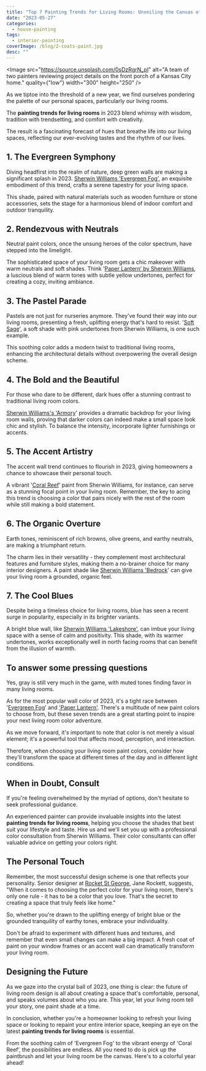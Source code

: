 ```yaml
---
title: "Top 7 Painting Trends for Living Rooms: Unveiling the Canvas of 2023"
date: "2023-05-27"
categories:
  - house-painting
tags:
  - interior-painting
coverImage: /blog/2-coats-paint.jpg
desc: ""
---
```



<Image
  src="https://source.unsplash.com/0sDzRgrN_pI"
  alt="A team of two painters reviewing project details on the front porch of a Kansas City home."
  quality={"low"}
  width="300"
  height="250"
/>

As we tiptoe into the threshold of a new year, we find ourselves pondering the palette of our personal spaces, particularly our living rooms.

The **painting trends for living rooms** in 2023 blend whimsy with wisdom, tradition with trendsetting, and comfort with creativity.

The result is a fascinating forecast of hues that breathe life into our living spaces, reflecting our ever-evolving tastes and the rhythm of our lives.

## 1. The Evergreen Symphony

Diving headfirst into the realm of nature, deep green walls are making a significant splash in 2023. [Sherwin Williams 'Evergreen Fog',](https://www.sherwin-williams.com/en-us/color/color-family/green-paint-colors/sw9130-evergreen-fog) an exquisite embodiment of this trend, crafts a serene tapestry for your living space.

This shade, paired with natural materials such as wooden furniture or stone accessories, sets the stage for a harmonious blend of indoor comfort and outdoor tranquility.

## 2. Rendezvous with Neutrals

Neutral paint colors, once the unsung heroes of the color spectrum, have stepped into the limelight.

The sophisticated space of your living room gets a chic makeover with warm neutrals and soft shades. Think '[Paper Lantern’ by Sherwin Williams](https://www.sherwin-williams.com/en-us/color/color-family/yellow-paint-colors/sw7676-paper-lantern), a luscious blend of warm tones with subtle yellow undertones, perfect for creating a cozy, inviting ambiance.

## 3. The Pastel Parade

Pastels are not just for nurseries anymore. They've found their way into our living rooms, presenting a fresh, uplifting energy that's hard to resist. '[Soft Sage](https://www.sherwin-williams.com/en-us/color/color-family/neutral-paint-colors/sw9647-soft-sage)', a soft shade with pink undertones from Sherwin Williams, is one such example.

This soothing color adds a modern twist to traditional living rooms, enhancing the architectural details without overpowering the overall design scheme.

## 4. The Bold and the Beautiful

For those who dare to be different, dark hues offer a stunning contrast to traditional living room colors.

[Sherwin Williams's 'Armory](https://www.sherwin-williams.com/en-us/color/color-family/neutral-paint-colors/sw9600-armory)' provides a dramatic backdrop for your living room walls, proving that darker colors can indeed make a small space look chic and stylish. To balance the intensity, incorporate lighter furnishings or accents.

## 5. The Accent Artistry

The accent wall trend continues to flourish in 2023, giving homeowners a chance to showcase their personal touch.

A vibrant '[Coral Reef](https://www.sherwin-williams.com/en-us/color/color-family/red-paint-colors/sw6606-coral-reef)’ paint from Sherwin Williams, for instance, can serve as a stunning focal point in your living room. Remember, the key to acing this trend is choosing a color that pairs nicely with the rest of the room while still making a bold statement.

## 6. The Organic Overture

Earth tones, reminiscent of rich browns, olive greens, and earthy neutrals, are making a triumphant return.

The charm lies in their versatility - they complement most architectural features and furniture styles, making them a no-brainer choice for many interior designers. A paint shade like [Sherwin Williams 'Bedrock](https://www.sherwin-williams.com/en-us/color/color-family/neutral-paint-colors/sw9563-bedrock)' can give your living room a grounded, organic feel.

## 7. The Cool Blues

Despite being a timeless choice for living rooms, blue has seen a recent surge in popularity, especially in its brighter variants.

A bright blue wall, like [Sherwin Williams 'Lakeshore'](https://www.sherwin-williams.com/en-us/color/color-family/blue-paint-colors/sw6494-lakeshore), can imbue your living space with a sense of calm and positivity. This shade, with its warmer undertones, works exceptionally well in north facing rooms that can benefit from the illusion of warmth.

## To answer some pressing questions

Yes, gray is still very much in the game, with muted tones finding favor in many living rooms.

As for the most popular wall color of 2023, it's a tight race between '[Evergreen Fog](https://www.sherwin-williams.com/en-us/color/color-family/green-paint-colors/sw9130-evergreen-fog)' and ['Paper Lantern'](https://www.sherwin-williams.com/en-us/color/color-family/yellow-paint-colors/sw7676-paper-lantern). There's a multitude of new paint colors to choose from, but these seven trends are a great starting point to inspire your next living room color adventure.

As we move forward, it's important to note that color is not merely a visual element; it's a powerful tool that affects mood, perception, and interaction.

Therefore, when choosing your living room paint colors, consider how they'll transform the space at different times of the day and in different light conditions.

## When in Doubt, Consult

If you're feeling overwhelmed by the myriad of options, don't hesitate to seek professional guidance.

An experienced painter can provide invaluable insights into the latest **painting trends for living rooms**, helping you choose the shades that best suit your lifestyle and taste. Hire us and we'll set you up with a professional color consultation from Sherwin Williams. Their color consultants can offer valuable advice on getting your colors right.

## The Personal Touch

Remember, the most successful design scheme is one that reflects your personality. Senior designer at [Rocket St George](https://interiorstylehunter.com/luxury-and-personality-with-jane-rockett-of-rockett-st-george/), Jane Rockett, suggests, "When it comes to choosing the perfect color for your living room, there's only one rule - it has to be a color that you love. That's the secret to creating a space that truly feels like home."

So, whether you're drawn to the uplifting energy of bright blue or the grounded tranquility of earthy tones, embrace your individuality.

Don't be afraid to experiment with different hues and textures, and remember that even small changes can make a big impact. A fresh coat of paint on your window frames or an accent wall can dramatically transform your living room.

## Designing the Future

As we gaze into the crystal ball of 2023, one thing is clear: the future of living room design is all about creating a space that's comfortable, personal, and speaks volumes about who you are. This year, let your living room tell your story, one paint shade at a time.

In conclusion, whether you're a homeowner looking to refresh your living space or looking to repaint your entire interior space, keeping an eye on the latest **painting trends for living rooms** is essential.

From the soothing calm of 'Evergreen Fog' to the vibrant energy of 'Coral Reef’, the possibilities are endless. All you need to do is pick up the paintbrush and let your living room be the canvas. Here's to a colorful year ahead!
